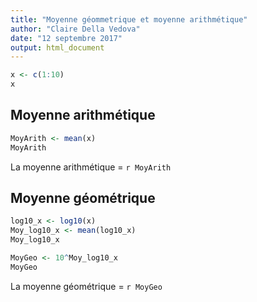 ```yaml
---
title: "Moyenne géommetrique et moyenne arithmétique"
author: "Claire Della Vedova"
date: "12 septembre 2017"
output: html_document
---
```


```r

x <- c(1:10)
x
```

## Moyenne arithmétique

```r

MoyArith <- mean(x)
MoyArith
```

La moyenne arithmétique = `r MoyArith`

## Moyenne géométrique

```r


log10_x <- log10(x)
Moy_log10_x <- mean(log10_x)
Moy_log10_x

MoyGeo <- 10^Moy_log10_x
MoyGeo
```

La moyenne géométrique = `r MoyGeo`
